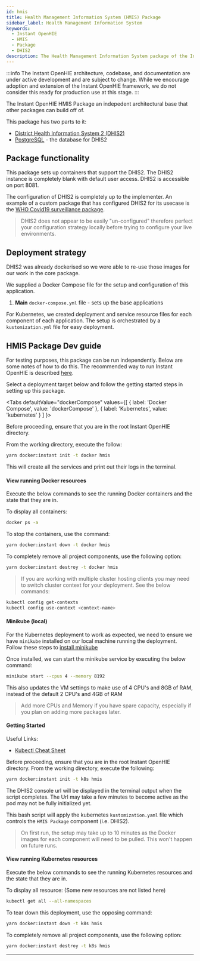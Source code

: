 ```yaml
---
id: hmis
title: Health Management Information System (HMIS) Package
sidebar_label: Health Management Information System
keywords:
  - Instant OpenHIE
  - HMIS
  - Package
  - DHIS2
description: The Health Management Information System package of the Instant OpenHIE
---
```



:::info
The Instant OpenHIE architecture, codebase, and documentation are under active development and are subject to change.
While we encourage adoption and extension of the Instant OpenHIE framework, we do not consider this ready for production use at this stage.
:::

The Instant OpenHIE HMIS Package an indepedent architectural base that other packages can build off of.

This package has two parts to it:

- [District Health Information System 2 (DHIS2)](https://dhis2.org/)
- [PostgreSQL](https://www.postgresql.org/) - the database for DHIS2

## Package functionality

This package sets up containers that support the DHIS2. The DHIS2 instance is completely blank with default user access.
DHIS2 is accessible on port 8081.

The configuration of DHIS2 is completely up to the implementer.
An example of a custom package that has configured DHIS2 for its usecase is the [WHO Covid19 surveillance package](https://github.com/jembi/who-covid19-surveillance-package).

> DHIS2 does not appear to be easily "un-configured" therefore perfect your configuration strategy locally before trying to configure your live environments.

## Deployment strategy

DHIS2 was already dockerised so we were able to re-use those images for our work in the core package.

We supplied a Docker Compose file for the setup and configuration of this application.

1. **Main** `docker-compose.yml` file - sets up the base applications

For Kubernetes, we created deployment and service resource files for each component of each application.
The setup is orchestrated by a `kustomization.yml` file for easy deployment.


## HMIS Package Dev guide

For testing purposes, this package can be run independently. Below are some notes of how to do this.
The recommended way to run Instant OpenHIE is described [here](../introduction/getting-started.mdx).

Select a deployment target below and follow the getting started steps in setting up this package.

<Tabs
  defaultValue="dockerCompose"
  values={[
    { label: 'Docker Compose', value: 'dockerCompose' },
    { label: 'Kubernetes', value: 'kubernetes' }
  ]
}>
<TabItem value="dockerCompose">

Before proceeding, ensure that you are in the root Instant OpenHIE directory.

From the working directory, execute the follow:

```bash
yarn docker:instant init -t docker hmis
```

This will create all the services and print out their logs in the terminal.

#### View running Docker resources

Execute the below commands to see the running Docker containers and the state that they are in.

To display all containers:

```sh
docker ps -a
```

To stop the containers, use the command:

```bash
yarn docker:instant down -t docker hmis
```

To completely remove all project components, use the following option:

```bash
yarn docker:instant destroy -t docker hmis
```


</TabItem>
<TabItem value="kubernetes">

> If you are working with multiple cluster hosting clients you may need to switch cluster context for your deployment. See the below commands:

```sh
kubectl config get-contexts
kubectl config use-context <context-name>
```

#### Minikube (local)

For the Kubernetes deployment to work as expected, we need to ensure we have `minikube` installed on our local machine running the deployment.
Follow these steps to [install minikube](https://kubernetes.io/docs/tasks/tools/install-minikube/)

Once installed, we can start the minikube service by executing the below command:

```sh
minikube start --cpus 4 --memory 8192
```

This also updates the VM settings to make use of 4 CPU's and 8GB of RAM, instead of the default 2 CPU's and 4GB of RAM

> Add more CPUs and Memory if you have spare capacity, especially if you plan on adding more packages later.

#### Getting Started

Useful Links:

- [Kubectl Cheat Sheet](https://www.digitalocean.com/community/cheatsheets/getting-started-with-kubernetes-a-kubectl-cheat-sheet)

Before proceeding, ensure that you are in the root Instant OpenHIE directory.
From the working directory, execute the following:

```bash
yarn docker:instant init -t k8s hmis
```

The DHIS2 console url will be displayed in the terminal output when the script completes. The Url may take a few minutes to become active as the pod may not be fully initialized yet.

This bash script will apply the kubernetes `kustomization.yaml` file which controls the `HMIS Package` component (i.e. DHIS2).

> On first run, the setup may take up to 10 minutes as the Docker images for each component will need to be pulled. This won't happen on future runs.

#### View running Kubernetes resources

Execute the below commands to see the running Kubernetes resources and the state that they are in.

To display all resource: (Some new resources are not listed here)

```sh
kubectl get all --all-namespaces
```

To tear down this deployment, use the opposing command:

```bash
yarn docker:instant down -t k8s hmis
```

To completely remove all project components, use the following option:

```bash
yarn docker:instant destroy -t k8s hmis
```

---
</TabItem>
</Tabs>
